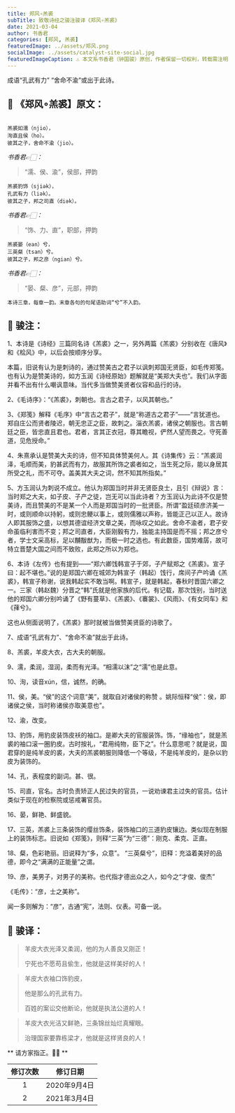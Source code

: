 ```yaml
---
title: 郑风∘羔裘
subTitle: 致敬诗经之骏注骏译《郑风∘羔裘》 
date: 2021-03-04 
author: 书香君
categories: [郑风, 羔裘]
featuredImage: ../assets/郑风.png
socialImage: ../assets/catalyst-site-social.jpg
featuredImageCaption: ⚠️️ 本文系书香君（钟国骏）原创，作者保留一切权利，转载需注明出处。
---
```


成语“孔武有力” “舍命不渝”或出于此诗。

## 🌼 《郑风∘羔裘】原文：
```

羔裘如濡（njio），
洵直且侯（ho）。
彼其之子，舍命不渝（jio）。

```
*书香君👉🏻：* 

> “濡、侯、渝”，侯部，押韵

```
羔裘豹饰（sjiək），
孔武有力（liək）。
彼其之子，邦之司直（diək）。

```
*书香君👉🏻：* 

> “饰、力、直”，职部，押韵

```
羔裘晏（ean）兮，
三英粲（tsan）兮。
彼其之子，邦之彦（ngian）兮。

```
*书香君👉🏻：* 

> “晏、粲、彦”，元部，押韵

```
本诗三章，每章一韵。末章各句的句尾语助词“兮”不入韵。

```
## 🍁️ 骏注：

1、本诗是《诗经》三篇同名诗《羔裘》之一，另外两篇《羔裘》分别收在《唐风》和《桧风》中，以后会按顺序分享。

本篇，旧说有认为是刺诗的，通过赞美古之君子以讽刺郑国无贤臣，如毛传郑笺。也有认为是赞美诗的，如方玉润《诗经原始》题解就是“美郑大夫也”。我们从字面并看不出有什么嘲讽意味。当代多当做赞美贤者仪容和品行的诗。

2、《毛诗序》：“《羔裘》，刺朝也。言古之君子，以风其朝也。”

3、《郑笺》解释《毛序》中“言古之君子”，就是“称道古之君子”——“言犹道也。郑自庄公而贤者陵迟，朝无忠正之臣，故刺之。淄衣羔裘，诸侯之朝服也。言古朝廷之臣，皆忠直且君也。君者，言其正衣冠，尊其瞻视，俨然人望而畏之。守死善道，见危授命。”

4、朱熹承认是赞美大夫的诗，但不知具体赞美何人。其《诗集传》云：“羔裘润泽，毛顺而美，豹甚武而有力，故服其所饰之裘者如之，当生死之际，能以身居其所受之礼，而不可夺。盖美其大夫之词，然不知其所指矣。”

5、方玉润认为刺说不成立。他认为郑国当时并非无贤臣良士，且引《辩说》言：当时郑之大夫，如子皮、子产之徒，岂无可以当此诗者？方玉润认为此诗不仅是赞美诗，而且赞美的不是某一个人而是郑国当时的一批贤臣。所谓“盈廷硕彦济美一时，或则顺命以持躬，或则忠鲠以事上，或则儒雅以声称，皆能正己以正人。故诗人即其服饰之盛，以想其德谊经济文章之美，而咏叹之如此。舍命不渝者，君子安命虽临利害而不变；邦之司直者，大臣刚毅有力，独能主持国是而不摇；邦之彦兮者，学士文采高标，足以黼黻猷为，而极一时之选也。有此数臣，国势难孱，故可特立晋楚大国之间而不致败，此郑之所以为郑也。

6、本诗《左传》也有提到——“郑六卿饯韩宣子于郊，子产赋郑之《羔裘》。宣子曰：起不堪也。”说的是郑国六卿在城郊为韩宣子（韩起）饯行，席间子产吟诵《羔裘》，韩宣子称谢，说我韩起实不敢当啊。韩宣子，就是韩起，春秋时晋国六卿之一。三家（韩赵魏）分晋之“韩”氏就是他家族的后代。有记载，那次饯别，当时送他的郑国六卿分别吟诵了《野有蔓草》、《羔裘》、《褰裳》、《风雨》、《有女同车》和《萚兮》。

这也从侧面说明了，《羔裘》那时就被当做赞美贤臣的诗歌了。

7、成语“孔武有力”、“舍命不渝”就出于此诗。

8、羔裘，羊皮大衣，古大夫的朝服。

9、濡，柔润，湿润，柔而有光泽。“相濡以沫”之“濡”也是此意。

10、洵，读音xún，信，诚然，的确。

11、侯，美。“侯”的这个词意“美”，就取自对诸侯的称赞 。姚际恒释“侯”：侯，即诸侯之侯，当时称诸侯亦取美意也”。

12、渝，改变。

13、豹饰，用豹皮装饰皮袄的袖口。是卿大夫的官服装饰。饰，“缘袖也”，就是羔裘的袖口滚一圈豹皮。古时按礼，“君用纯物，臣下之”。什么意思呢？就是说，国君穿的是纯羊皮的裘，大夫的羔裘朝服则降低一个等级，不是纯羊皮的，是杂以豹皮为装饰的。

14、孔，表程度的副词。甚、很。

15、司直，官名。古时负责矫正人民过失的官员，一说劝谏君主过失的官员。估计类似于现在的检察院或惩戒署官员。

16、晏，鲜艳、鲜盛貌。

17、三英，羔裘上三条装饰的缨丝饰条，装饰袖口的三道豹皮镶边。类似现在制服上的装饰标志。旧说如《郑笺》，则释“三英”为“三德”：刚克、柔克、正直。

18、粲，色彩艳丽。旧说释为“多，众意”。
“三英粲兮”，旧释：充溢着美好的品德，即今之“满满的正能量”之谓。

19、彦，美男子，对男子的美称。也代指才德出众之人，如今之“才俊、俊杰”

《毛传》：“彦，士之美称”。

闻一多则解为：“彦”，古通“宪”，法则、仪表。可备一说。

## 🍁️ 骏译：

> 羊皮大衣光泽又柔润，他的为人善良又刚正！
> 
> 宁死也不愿苟且偷生，他就是这样美好的人！

> 羊皮大衣袖口饰豹皮，
> 
> 他是那么的孔武有力。
> 
> 百姓的案讼交他断论，他就是执法公道的人！

> 羊皮大衣光洁又鲜艳，三条锦丝灿烂真耀眼。
> 
> 治理国家要靠栋梁才，他就是这样贤良的人！

** 请方家指正。🙏🏻 **

| 修订次数      | 修订日期 | 
|   :----: |    :----:   | 
| 1    | 2020年9月4日       | 
| 2    | 2021年3月4日       | 
